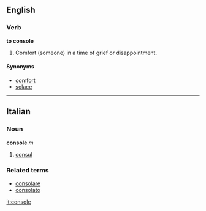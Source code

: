 ==English==

===Verb===
'''to console'''
# Comfort (someone) in a time of grief or disappointment.

====Synonyms====
*[[comfort]]
*[[solace]]

----

==Italian==
===Noun===
'''console''' ''m''

# [[consul]]

===Related terms===
*[[consolare]]
*[[consolato]]

[[it:console]]